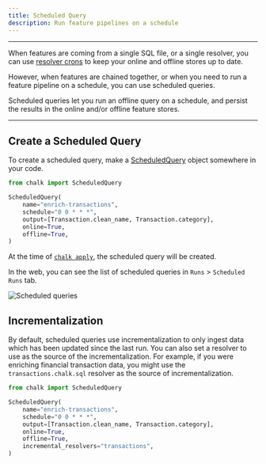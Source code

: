 ```yaml
---
title: Scheduled Query
description: Run feature pipelines on a schedule
---
```


---

When features are coming from a single SQL file, or a single resolver,
you can use [resolver crons](/docs/resolver-cron) to keep your online
and offline stores up to date.

However, when features are chained together, or when you need to run
a feature pipeline on a schedule, you can use scheduled queries.

Scheduled queries let you run an offline query on a schedule,
and persist the results in the online and/or offline feature stores.

---

## Create a Scheduled Query

To create a scheduled query, make a
[ScheduledQuery](/api-docs#ScheduledQuery)
object somewhere in your code.

```python
from chalk import ScheduledQuery

ScheduledQuery(
    name="enrich-transactions",
    schedule="0 0 * * *",
    output=[Transaction.clean_name, Transaction.category],
    online=True,
    offline=True,
)
```

At the time of [`chalk apply`](/cli/apply), the scheduled query will be
created.

In the web, you can see the list of scheduled queries in `Runs` > `Scheduled Runs` tab.

![Scheduled queries](/img/scheduled-runs.png)

## Incrementalization

By default, scheduled queries use incrementalization to only ingest data which
has been updated since the last run. You can also set a resolver to use as the
source of the incrementalization. For example, if you were enriching financial
transaction data, you might use the `transactions.chalk.sql` resolver as the
source of incrementalization.

```python
from chalk import ScheduledQuery

ScheduledQuery(
    name="enrich-transactions",
    schedule="0 0 * * *",
    output=[Transaction.clean_name, Transaction.category],
    online=True,
    offline=True,
    incremental_resolvers="transactions",
)
```



